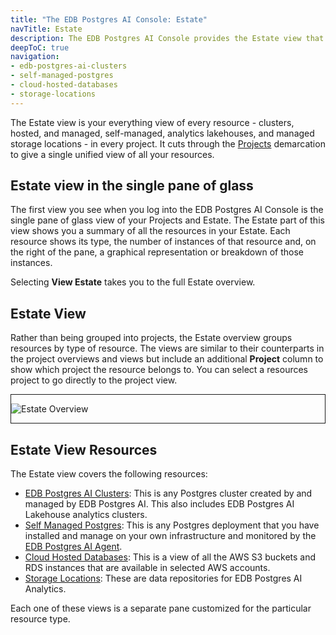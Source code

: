 ```yaml
---
title: "The EDB Postgres AI Console: Estate"
navTitle: Estate
description: The EDB Postgres AI Console provides the Estate view that cuts across your project to give you a singular view of all your resources.
deepToC: true
navigation:
- edb-postgres-ai-clusters
- self-managed-postgres
- cloud-hosted-databases
- storage-locations
---
```


The Estate view is your everything view of every resource - clusters, hosted, and managed, self-managed, analytics lakehouses, and managed storage locations - in every project. It cuts through the [Projects](../projects/) demarcation to give a single unified view of all your resources. 

## Estate view in the single pane of glass

The first view you see when you log into the EDB Postgres AI Console is the single pane of glass view of your Projects and Estate. The Estate part of this view shows you a summary of all the resources in your Estate. Each resource shows its type, the number of instances of that resource and, on the right of the pane, a graphical representation or breakdown of those instances.

Selecting **View Estate** takes you to the full Estate overview. 

## Estate View 

Rather than being grouped into projects, the Estate overview groups resources by type of resource. The views are similar to their counterparts in the project overviews and views but include an additional **Project** column to show which project the resource belongs to. You can select a resources project to go directly to the project view.

<div style="border:1px solid">

![Estate Overview](images/estateview.png)

</div>


## Estate View Resources

The Estate view covers the following resources:

* [EDB Postgres AI Clusters](edb-postgres-ai-clusters): This is any Postgres cluster created by and managed by EDB Postgres AI. This also includes EDB Postgres AI Lakehouse analytics clusters.
* [Self Managed Postgres](self-managed-postgres): This is any Postgres deployment that you have installed and manage on your own infrastructure and monitored by the [EDB Postgres AI Agent](../../estate/agent/).
* [Cloud Hosted Databases](cloud-hosted-databases): This is a view of all the AWS S3 buckets and RDS instances that are available in selected AWS accounts.
* [Storage Locations](storage-locations): These are data repositories for EDB Postgres AI Analytics.

Each one of these views is a separate pane customized for the particular resource type. 